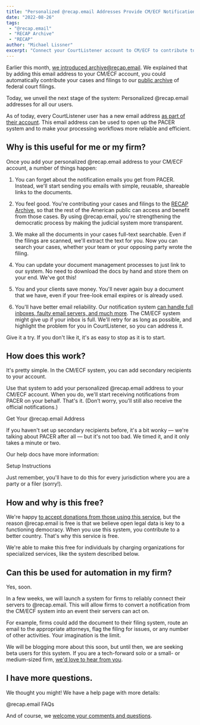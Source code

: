 ```yaml
---
title: "Personalized @recap.email Addresses Provide CM/ECF Notification Handling for All"
date: "2022-08-26"
tags:
 - "@recap.email"
 - "RECAP Archive"
 - "RECAP"
author: "Michael Lissner"
excerpt: "Connect your CourtListener account to CM/ECF to contribute to the public and save yourself time and money."
---
```


<p class="lead">Earlier this month, <a href="/2022/08/05/send-us-your-notifications/">we introduced &#097;&#114;&#099;&#104;&#105;&#118;&#101;&#064;&#114;&#101;&#099;&#097;&#112;&#046;&#101;&#109;&#097;&#105;&#108;</a>. We explained that by adding this email address to your CM/ECF account, you could automatically contribute your cases and filings to our <a href="https://www.courtlistener.com/recap/">public archive</a> of federal court filings.
</p>

Today, we unveil the next stage of the system: Personalized @recap.email addresses for all our users.

As of today, every CourtListener user has a new email address [as part of their account][profile]. This email address can be used to open up the PACER system and to make your processing workflows more reliable and efficient.


## Why is this useful for me or my firm?

Once you add your personalized @recap.email address to your CM/ECF account, a number of things happen:

1. You can forget about the notification emails you get from PACER. Instead, we'll start sending you emails with simple, reusable, shareable links to the documents.

2. You feel good. You're contributing your cases and filings to the [RECAP Archive][r], so that the rest of the American public can access and benefit from those cases. By using @recap.email, you're strengthening the democratic process by making the judicial system more transparent.

3. We make all the documents in your cases full-text searchable. Even if the filings are scanned, we'll extract the text for you. Now you can search your cases, whether your team or your opposing party wrote the filing.

4. You can update your document management processes to just link to our system. No need to download the docs by hand and store them on your end. We've got this!

5. You and your clients save money. You'll never again buy a document that we have, even if your free-look email expires or is already used.

6. You'll have better email reliability. Our notification system [can handle full inboxes, faulty email servers, and much more][email]. The CM/ECF system might give up if your inbox is full. We'll retry for as long as possible, and highlight the problem for you in CourtListener, so you can address it.

Give it a try. If you don't like it, it's as easy to stop as it is to start.


## How does this work?

It's pretty simple. In the CM/ECF system, you can add secondary recipients to your account.

Use that system to add your personalized @recap.email address to your CM/ECF account. When you do, we'll start receiving notifications from PACER on your behalf. That's it. (Don’t worry, you’ll still also receive the official notifications.)

<PurpleButton href="https://www.courtlistener.com/profile/recap-dot-email/" size="lg">Get Your @recap.email Address</PurpleButton>

If you haven't set up secondary recipients before, it's a bit wonky &mdash; we're talking about PACER after all &mdash; but it's not too bad. We timed it, and it only takes a minute or two.

Our help docs have more information:

<PurpleButton href="https://www.courtlistener.com/help/recap/email/#how-do-i-set-it-up" size="lg">Setup Instructions</PurpleButton>

Just remember, you'll have to do this for every jurisdiction where you are a party or a filer (sorry!).


## How and why is this free?

We're happy [to accept donations from those using this service][d], but the reason @recap.email is free is that we believe open legal data is key to a functioning democracy. When you use this system, you contribute to a better country. That's why this service is free.

We're able to make this free for individuals by charging organizations for specialized services, like the system described below.


## Can this be used for automation in my firm?

Yes, soon.

In a few weeks, we will launch a system for firms to reliably connect their servers to @recap.email. This will allow firms to convert a notification from the CM/ECF system into an event their servers can act on.

For example, firms could add the document to their filing system, route an email to the appropriate attorneys, flag the filing for issues, or any number of other activities. Your imagination is the limit.

We will be blogging more about this soon, but until then, we are seeking beta users for this system. If you are a tech-forward solo or a small- or medium-sized firm, [we'd love to hear from you][c].


## I have more questions.

We thought you might! We have a help page with more details:

<PurpleButton href="https://www.courtlistener.com/help/recap/email/" size="lg">@recap.email FAQs</PurpleButton>

And of course, we [welcome your comments and questions][c].



[r]: https://www.courtlistener.com/recap/
[profile]: https://www.courtlistener.com/profile/recap-dot-email/
[d]: https://free.law/donate/
[c]: /contact/
[email]: /2022/09/01/why-our-email-is-better-than-pacer/